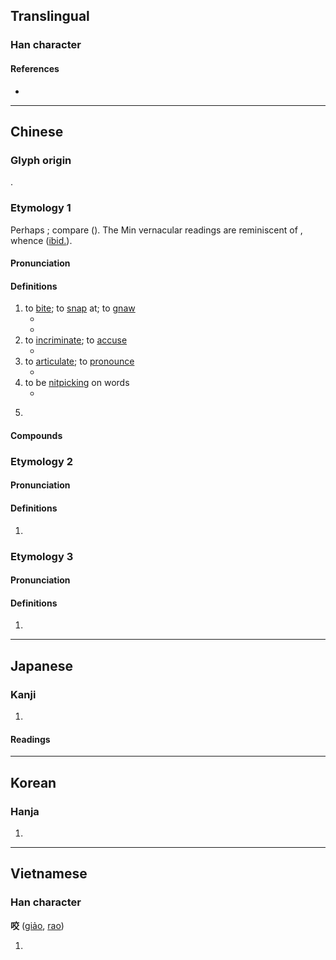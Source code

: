 {{also|齩|𫜪}}
{{character info/new}}
==Translingual==

===Han character===
{{Han char|rn=30|rad=口|as=06|sn=9|four=60048|canj=RYCK|ids=⿰口交}}

====References====
* {{Han ref|kx=0186.160|dkj=03543|dj=0406.010|hdz=10621.020|uh=54AC|ud=21676|bh=AB72|bd=43890}}

----

==Chinese==

===Glyph origin===
{{Han etym}}
{{Han compound|口|交|ls=psc|c1=s|c2=p}}.

===Etymology 1===
{{zh-forms|alt=齩}}
Perhaps {{cog|sit}}; compare {{cog|cdm|ङेव्‍ह्‌सा||to nibble|tr=ŋewh-}} ({{zh-ref|Schuessler, 2007}}). The Min vernacular readings are reminiscent of {{cog|tai-pro|*giəwᶜ||to chew}}, whence {{cog|th|เคี้ยว}} ([[ibid.]]).

====Pronunciation====
{{zh-pron
|m=yǎo
|c=ngaau5
|h=pfs=ngâu
|md=gâ/ngāu
|md_note=gâ - vernacular; ngāu - literary
|mn=xm,zz,tw:kā/qz:kǎ/xm,zz,tw:ngáu/qz:gáu
|mn_note=kā/kǎ - vernacular; ngáu/gáu - literary
|mn-t=ga6
|w=3ngau
|mc=
|oc=2
|ma=zh-yao.ogg
|cat=v,n
}}

====Definitions====
{{zh-hanzi}}

# to [[bite]]; to [[snap]] at; to [[gnaw]]
#* {{zh-x|一 條 狗 咬 了 他 的 腿。|A dog '''snapped at''' his leg.}}
#* {{zh-x|他 被 響尾蛇 咬 過。|He had been '''bitten''' by a rattlesnake.}}
# to [[incriminate]]; to [[accuse]]
#* {{zh-x|他 站 在 被告 席 上，什麼 都 招認，什麼 人 都 '''咬'''。|He was in the public dock, confessing everything, '''implicating''' everybody.}}
# to [[articulate]]; to [[pronounce]]
#* {{zh-x|這 個 字 他 咬 得 很 准.|He can '''pronounce''' this word correctly.}}
# to be [[nitpicking]] on words
#* {{zh-x|別 老 咬 住 我 那 句 話 不 放|Don't keep nagging me about that remark of mine.}}
# {{lb|zh|neologism|euphonism}} {{zh-alt-form|口交|[[oral sex]]; to perform oral sex on}}

====Compounds====
{{zh-der|一口咬死|咬牙切齒|咬舌子|咬舌頭|弄狗相咬|咬舌根|咬嘴|咬破|咬薑呷醋|嚼咬人|怒目咬牙|咬定|一口咬定|咬舌|咬秋|咬定牙關|咬合不正|咬人貓|咬頭|咬釘嚼鐵|咬斷鐵|咬字兒|咬春|咬人狗|咬菜根|咬舌兒|咬耳朵|咬群|咬牙|咬手|咬定牙根|咬字眼兒|咬嚼|咬合|咬住|咬字|反咬|切齒咬牙|咬緊|咬合調整|啖指咬舌|咬緊牙關|咬文嚼字|毒咬|狗咬狗|炒咬|老咬蟲|虎咬豬}}

===Etymology 2===
{{zh-forms}}

====Pronunciation====
{{zh-pron
|m=jiāo
|dial=n
|mc=1
|oc=1
|cat=
}}

====Definitions====
{{zh-hanzi}}

# {{zh-only|咬咬}}

===Etymology 3===
{{zh-forms}}

====Pronunciation====
{{zh-pron
|m=yāo
|dial=n
|mc=2
|oc=3
|cat=
}}

====Definitions====
{{zh-hanzi}}

# {{zh-only|咬哇||哇咬}}

{{zh-cat|Elementary}}

----

==Japanese==

===Kanji===
{{ja-kanji|grade=|rs=口06}}

# {{defn|lang=ja|sort=口06}}

====Readings====
{{ja-readings
|on=こう, ごう, よう
|kun=か-む
}}

----

==Korean==

===Hanja===
{{ko-hanja|hangeul=교|rv=gyo|mr=kyo|y=kyo}}

# {{defn|lang=ko|sort=口06}}

----

==Vietnamese==

===Han character===
'''咬''' ([[giảo]], [[rao]])

# {{defn|lang=vi}}